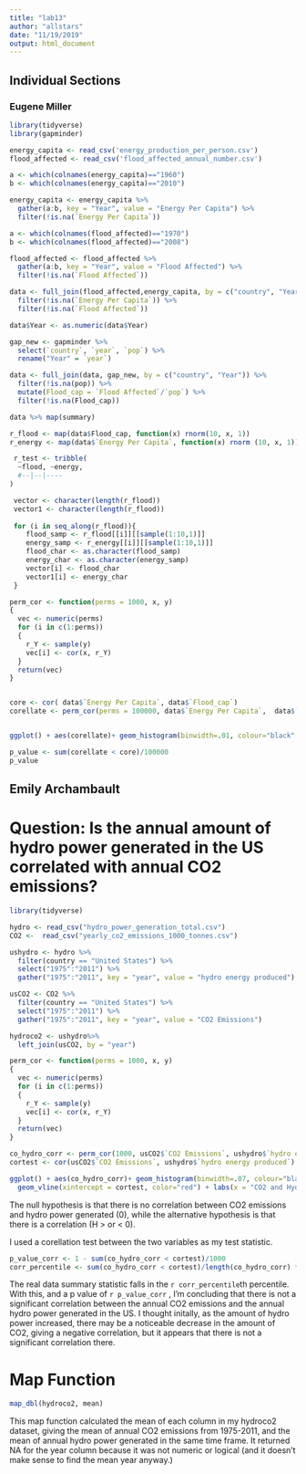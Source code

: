 ```yaml
---
title: "lab13"
author: "allstars"
date: "11/19/2019"
output: html_document
---
```


## Individual Sections

### Eugene Miller
```r
library(tidyverse)
library(gapminder)

energy_capita <- read_csv('energy_production_per_person.csv')
flood_affected <- read_csv('flood_affected_annual_number.csv')

a <- which(colnames(energy_capita)=="1960")
b <- which(colnames(energy_capita)=="2010")

energy_capita <- energy_capita %>% 
  gather(a:b, key = "Year", value = "Energy Per Capita") %>%
  filter(!is.na(`Energy Per Capita`))

a <- which(colnames(flood_affected)=="1970")
b <- which(colnames(flood_affected)=="2008")

flood_affected <- flood_affected %>% 
  gather(a:b, key = "Year", value = "Flood Affected") %>% 
  filter(!is.na(`Flood Affected`))

data <- full_join(flood_affected,energy_capita, by = c("country", "Year")) %>%
  filter(!is.na(`Energy Per Capita`)) %>% 
  filter(!is.na(`Flood Affected`))

data$Year <- as.numeric(data$Year)

gap_new <- gapminder %>% 
  select(`country`, `year`, `pop`) %>%
  rename("Year" = `year`)

data <- full_join(data, gap_new, by = c("country", "Year")) %>%
  filter(!is.na(pop)) %>% 
  mutate(Flood_cap = `Flood Affected`/`pop`) %>% 
  filter(!is.na(Flood_cap))

data %>% map(summary)

r_flood <- map(data$Flood_cap, function(x) rnorm(10, x, 1))
r_energy <- map(data$`Energy Per Capita`, function(x) rnorm (10, x, 1))

 r_test <- tribble(
  ~flood, ~energy,
  #--|--|----
)

 vector <- character(length(r_flood))
 vector1 <- character(length(r_flood))
 
 for (i in seq_along(r_flood)){
    flood_samp <- r_flood[[i]][[sample(1:10,1)]]
    energy_samp <- r_energy[[i]][[sample(1:10,1)]]
    flood_char <- as.character(flood_samp)
    energy_char <- as.character(energy_samp)
    vector[i] <- flood_char
    vector1[i] <- energy_char
 }

```



```r

perm_cor <- function(perms = 1000, x, y)
{
  vec <- numeric(perms)
  for (i in c(1:perms))
  {
    r_Y <- sample(y)
    vec[i] <- cor(x, r_Y)
  }
  return(vec)
}


core <- cor( data$`Energy Per Capita`, data$`Flood_cap`)
corellate <- perm_cor(perms = 100000, data$`Energy Per Capita`,  data$`Flood_cap`)


ggplot() + aes(corellate)+ geom_histogram(binwidth=.01, colour="black", fill="white") + geom_vline(mapping =aes(xintercept=core), color = "red") + labs(x = "Correlation Tests")

p_value <- sum(corellate < core)/100000
p_value
```

## Emily Archambault

# Question: Is the annual amount of hydro power generated in the US correlated with annual CO2 emissions?

```r
library(tidyverse)

hydro <- read_csv("hydro_power_generation_total.csv")
CO2 <-  read_csv("yearly_co2_emissions_1000_tonnes.csv")

ushydro <- hydro %>%
  filter(country == "United States") %>%
  select("1975":"2011") %>% 
  gather("1975":"2011", key = "year", value = "hydro energy produced")

usCO2 <- CO2 %>% 
  filter(country == "United States") %>% 
  select("1975":"2011") %>%
  gather("1975":"2011", key = "year", value = "CO2 Emissions")

hydroco2 <- ushydro%>%
  left_join(usCO2, by = "year")

perm_cor <- function(perms = 1000, x, y)
{
  vec <- numeric(perms)
  for (i in c(1:perms))
  {
    r_Y <- sample(y)
    vec[i] <- cor(x, r_Y)
  }
  return(vec)
}

co_hydro_corr <- perm_cor(1000, usCO2$`CO2 Emissions`, ushydro$`hydro energy produced`)
cortest <- cor(usCO2$`CO2 Emissions`, ushydro$`hydro energy produced`)

ggplot() + aes(co_hydro_corr)+ geom_histogram(binwidth=.07, colour="black", fill="white") + 
  geom_vline(xintercept = cortest, color="red") + labs(x = "CO2 and Hydro Power Correlation")
```

The null hypothesis is that there is no correlation between CO2 emissions and hydro power generated (0), while the alternative hypothesis is that there is a correlation (H > or < 0).

I used a corellation test between the two variables as my test statistic.

```r
p_value_corr <- 1 - sum(co_hydro_corr < cortest)/1000
corr_percentile <- sum(co_hydro_corr < cortest)/length(co_hydro_corr) *100
```

The real data summary statistic falls in the `r corr_percentile`th percentile. With this, and a p value of `r p_value_corr` , I'm concluding that there is not a significant correlation between the annual CO2 emissions and the annual hydro power generated in the US. I thought initally, as the amount of hydro power increased, there may be a noticeable decrease in the amount of CO2, giving a negative correlation, but it appears that there is not a significant correlation there.

# Map Function

```r
map_dbl(hydroco2, mean)
```

This map function calculated the mean of each column in my hydroco2 dataset, giving the mean of annual CO2 emissions from 1975-2011, and the mean of annual hydro power generated in the same time frame. It returned NA for the year column because it was not numeric or logical (and it doesn't make sense to find the mean year anyway.)
